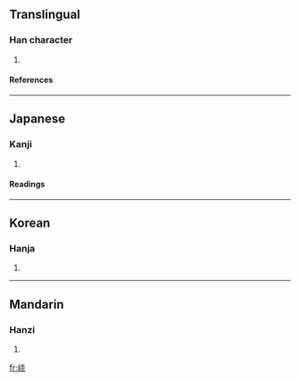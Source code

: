 {{see|嶢}}

==Translingual==
===Han character===
{{Han char|rn=46|rad=山|as=06|sn=9|four=|canj=山十心山 (UJPU)}}
# {{defn|Han|sort=山06}}
====References====
{{Han ref|kx=0311.061|hdz=10770.070|uh=5CE3|ud=23779}}
----
==Japanese==
===Kanji===
{{ja-kanji|grade=|rs=山06}}
# {{defn|Japanese}} 
====Readings====
{{ja-readings|on=[[ぎょう]] (gyō)|kun=[[けわしい]] (kewashii)}}
----
==Korean==
===Hanja===
{{ko-hanja|hangeul=요|rv=yo|mr=yo}}
# {{defn|Korean}}
----
==Mandarin==
===Hanzi===
{{cmn-hanzi|tra=嶢|pin=[[yáo]] (yao2)|wg=yao<sup>2</sup>}}
# {{defn|Mandarin}}

[[fr:峣]]